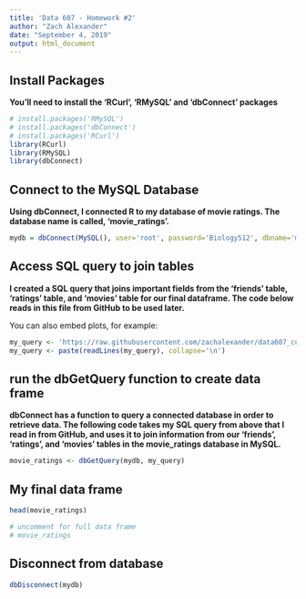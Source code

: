 ```yaml
---
title: 'Data 607 - Homework #2'
author: "Zach Alexander"
date: "September 4, 2019"
output: html_document
---
```


## Install Packages

**You'll need to install the 'RCurl', 'RMySQL' and 'dbConnect' packages**

```r
# install.packages('RMySQL')
# install.packages('dbConnect')
# install.packages('RCurl')
library(RCurl)
library(RMySQL)
library(dbConnect)
```


## Connect to the MySQL Database

**Using dbConnect, I connected R to my database of movie ratings. The database name is called, 'movie_ratings'.**

```r
mydb = dbConnect(MySQL(), user='root', password='Biology512', dbname='movie_ratings', host='localhost', port = 3306)
```

## Access SQL query to join tables

**I created a SQL query that joins important fields from the 'friends' table, 'ratings' table, and 'movies' table for our final dataframe. The code below reads in this file from GitHub to be used later.**

You can also embed plots, for example:

```r
my_query <- 'https://raw.githubusercontent.com/zachalexander/data607_cunysps/master/Homework2/movie_ratings_query.sql';
my_query <- paste(readLines(my_query), collapse='\n')
```

## run the dbGetQuery function to create data frame

**dbConnect has a function to query a connected database in order to retrieve data. The following code takes my SQL query from above that I read in from GitHub, and uses it to join information from our 'friends', 'ratings', and 'movies' tables in the movie_ratings database in MySQL.**

```r
movie_ratings <- dbGetQuery(mydb, my_query)
```

## My final data frame

```r
head(movie_ratings)

# uncomment for full data frame
# movie_ratings
```


## Disconnect from database

```r
dbDisconnect(mydb)
```


